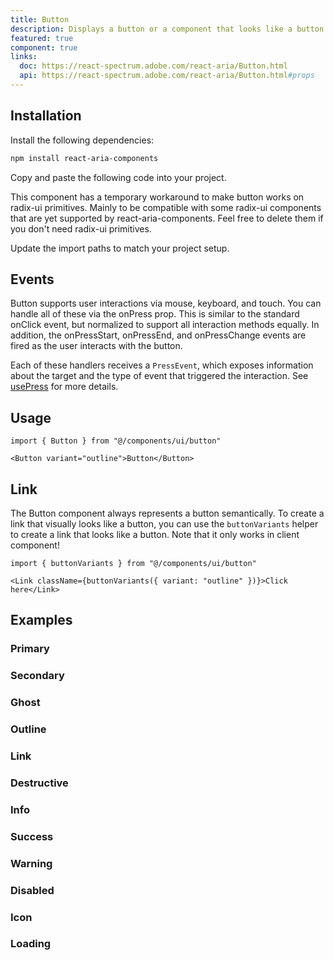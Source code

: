 ```yaml
---
title: Button
description: Displays a button or a component that looks like a button.
featured: true
component: true
links:
  doc: https://react-spectrum.adobe.com/react-aria/Button.html
  api: https://react-spectrum.adobe.com/react-aria/Button.html#props
---
```


<ComponentPreview name="button-demo" />

## Installation

<Steps>

<Step>Install the following dependencies:</Step>

```bash
npm install react-aria-components
```

<Step>Copy and paste the following code into your project.</Step>

<Callout>
    This component has a temporary workaround to make button works on radix-ui primitives. Mainly to be compatible with some radix-ui components that are yet supported by react-aria-components. Feel free to delete them if you don't need radix-ui primitives.
</Callout>

<ComponentSource name="button" />

<Step>Update the import paths to match your project setup.</Step>

</Steps>

## Events

Button supports user interactions via mouse, keyboard, and touch. You can handle all of these via the onPress prop. This is similar to the standard onClick event, but normalized to support all interaction methods equally. In addition, the onPressStart, onPressEnd, and onPressChange events are fired as the user interacts with the button.

Each of these handlers receives a `PressEvent`, which exposes information about the target and the type of event that triggered the interaction. See [usePress](https://react-spectrum.adobe.com/react-aria/usePress.html) for more details.

## Usage

```tsx
import { Button } from "@/components/ui/button"
```

```tsx
<Button variant="outline">Button</Button>
```

## Link

The Button component always represents a button semantically. To create a link that visually looks like a button, you can use the `buttonVariants` helper to create a link that looks like a button. Note that it only works in client component!

```tsx
import { buttonVariants } from "@/components/ui/button"
```

```tsx
<Link className={buttonVariants({ variant: "outline" })}>Click here</Link>
```

## Examples

### Primary

<ComponentPreview name="button-demo" />

### Secondary

<ComponentPreview name="button-secondary-demo" />

### Ghost

<ComponentPreview name="button-ghost-demo" />

### Outline

<ComponentPreview name="button-outline-demo" />

### Link

<ComponentPreview name="button-link-demo" />

### Destructive

<ComponentPreview name="button-destructive-demo" />

### Info

<ComponentPreview name="button-info-demo" />

### Success

<ComponentPreview name="button-success-demo" />

### Warning

<ComponentPreview name="button-warning-demo" />

### Disabled

<ComponentPreview name="button-disabled-demo" />

### Icon

<ComponentPreview name="button-icon-demo" />

### Loading

<ComponentPreview name="button-loading-demo" />


